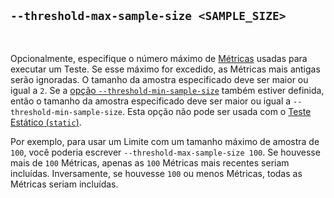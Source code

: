 ## `--threshold-max-sample-size <SAMPLE_SIZE>`

<br />

Opcionalmente, especifique o número máximo de [Métricas][metric] usadas para executar um Teste. Se esse máximo for excedido, as Métricas mais antigas serão ignoradas. O tamanho da amostra especificado deve ser maior ou igual a `2`. Se a [opção `--threshold-min-sample-size`][threshold min sample size option] também estiver definida, então o tamanho da amostra especificado deve ser maior ou igual a `--threshold-min-sample-size`. Esta opção não pode ser usada com o [Teste Estático (`static`)][static].

Por exemplo, para usar um Limite com um tamanho máximo de amostra de `100`, você poderia escrever `--threshold-max-sample-size 100`. Se houvesse mais de `100` Métricas, apenas as `100` Métricas mais recentes seriam incluídas. Inversamente, se houvesse `100` ou menos Métricas, todas as Métricas seriam incluídas.

[metric]: /pt/docs/explanation/benchmarking/#metric

[threshold min sample size option]: #--threshold-min-sample-size-sample-size
[static]: #static